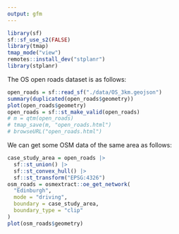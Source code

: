 ```yaml
---
output: gfm
---
```


```r
library(sf)
sf::sf_use_s2(FALSE)
library(tmap)
tmap_mode("view")
remotes::install_dev("stplanr")
library(stplanr)
```

The OS open roads dataset is as follows:


```r
open_roads = sf::read_sf("./data/OS_3km.geojson")
summary(duplicated(open_roads$geometry))
plot(open_roads$geometry)
open_roads = sf::st_make_valid(open_roads)
# m = qtm(open_roads)
# tmap_save(m, "open_roads.html")
# browseURL("open_roads.html")
```

We can get some OSM data of the same area as follows:

```r
case_study_area = open_roads |>
  sf::st_union() |>
  sf::st_convex_hull() |>
  sf::st_transform("EPSG:4326")
osm_roads = osmextract::oe_get_network(
  "Edinburgh",
  mode = "driving",
  boundary = case_study_area,
  boundary_type = "clip"
)
plot(osm_roads$geometry)
```
